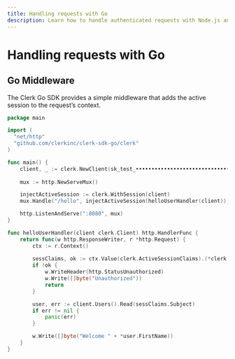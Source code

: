 ```yaml
---
title: Handling requests with Go
description: Learn how to handle authenticated requests with Node.js and Express middleware using Clerk.
---
```


# Handling requests with Go

## Go Middleware

The Clerk Go SDK provides a simple middleware that adds the active session to the request’s context.

<InjectKeys>

```go filename=".env"
package main

import (
  "net/http"
  "github.com/clerkinc/clerk-sdk-go/clerk"
)

func main() {
	client, _ := clerk.NewClient(sk_test_••••••••••••••••••••••••••••••••••)
	
	mux := http.NewServeMux()

	injectActiveSession := clerk.WithSession(client)
	mux.Handle("/hello", injectActiveSession(helloUserHandler(client)))

	http.ListenAndServe(":8080", mux)
}

func helloUserHandler(client clerk.Client) http.HandlerFunc {
	return func(w http.ResponseWriter, r *http.Request) {
		ctx := r.Context()
		
		sessClaims, ok := ctx.Value(clerk.ActiveSessionClaims).(*clerk.SessionClaims)
		if !ok {
			w.WriteHeader(http.StatusUnauthorized)
			w.Write([]byte("Unauthorized"))
			return
		}

		user, err := client.Users().Read(sessClaims.Subject)
		if err != nil {
			panic(err)
		}

		w.Write([]byte("Welcome " + *user.FirstName))
	}
}
```

</InjectKeys>
